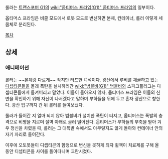 롤러는 [[트랜스포머 G1]]의 [[wiki:"옵티머스 프라임(G1)" 옵티머스 프라임]]의 일부이다.

옵티머스 프라임은 비클 모드에서 로봇 모드로 변신하면 본체, 컨테이너, 롤러 이렇게 세 몸체로 분리된다. 

[[목차]]

== 상세 ==
=== 애니메이션 ===
롤러는 ~~본체랑 다르게~~ 작지만 터프한 녀석이다. 광산에서 루비를 채굴하고 있는 [[디셉티콘]]들을 몰래 폭탄을 설치하러간 [[wiki:"범블비(G1)" 범블비]]와 스파크플러그는 디셉티콘들에게 들켜버리고 말았다. 이들이 돌아오지 않자, 옵티머스 프라임은 이들의 신변을 확인하기 위해 자신이 나서겠다고 말하며 부하들을 뒤에 두고 혼자 광산으로 향한다. 광산 입구까지 간 뒤 롤러를 들여보냈다.

롤러가 들어간 지 얼마 되지 않아 범블비가 설치한 폭탄이 터지고, 옵티머스는 폭발의 충격으로 비명을 지르며 절벽 아래로 굴러 떨어진다. 옵티머스가 부하들의 부축을 받아 겨우 정신을 차렸을 때, 롤러는 그 대폭발 속에서도 아무렇지도 않게 돌아와 컨테이너 안의 자기 자리로 들어간다.

이후에 오토봇들이 디셉티콘의 함정으로 변신을 못하게 되자 휠잭이 치료제를 구해 올 동안 디셉티콘들 사이를 돌아다니며 교란시켰다.
